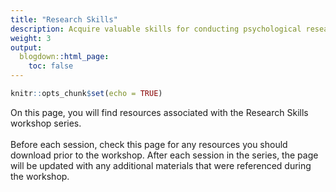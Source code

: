 ```yaml
---
title: "Research Skills"
description: Acquire valuable skills for conducting psychological research, from conducting literature reviews to developing your research question(s) to sharing your results with peers.
weight: 3
output:
  blogdown::html_page:
    toc: false
---
```


```r
knitr::opts_chunk$set(echo = TRUE)
```

On this page, you will find resources associated with the Research Skills workshop series.
<br><br>
Before each session, check this page for any resources you should download prior to the workshop. After each session in the series, the page will be updated with any additional materials that were referenced during the workshop.
